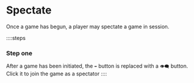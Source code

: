 # Spectate

Once a game has begun, a player may spectate a game in session.

::::steps

### Step one

After a game has been initiated, the `➡️` button is replaced with a `👁️‍🗨️` button. Click it to join the game as a spectator
::::
